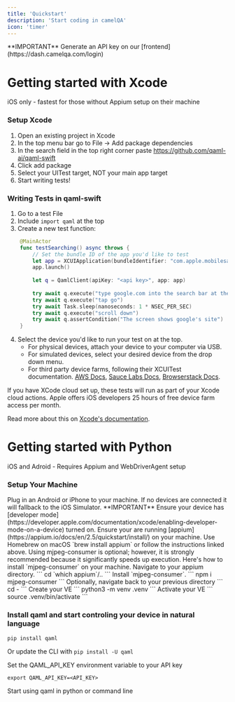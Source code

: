 ```yaml
---
title: 'Quickstart'
description: 'Start coding in camelQA'
icon: 'timer'
---
```

<Info>
  **IMPORTANT** Generate an API key on our [frontend](https://dash.camelqa.com/login)
</Info>

# Getting started with Xcode 
iOS only - fastest for those without Appium setup on their machine


### Setup Xcode

1. Open an existing project in Xcode
2. In the top menu bar go to File -> Add package dependencies
3. In the search field in the top right corner paste https://github.com/qaml-ai/qaml-swift
4. Click add package
5. Select your UITest target, NOT your main app target
6. Start writing tests!

### Writing Tests in qaml-swift

1. Go to a test File
2. Include `import qaml` at the top
3. Create a new test function:

```swift
    @MainActor
    func testSearching() async throws {
        // Set the bundle ID of the app you'd like to test
        let app = XCUIApplication(bundleIdentifier: "com.apple.mobilesafari")
        app.launch()
        
        let q = QamlClient(apiKey: "<api key>", app: app)
        
        try await q.execute("type google.com into the search bar at the bottom")
        try await q.execute("tap go")
        try await Task.sleep(nanoseconds: 1 * NSEC_PER_SEC)
        try await q.execute("scroll down")
        try await q.assertCondition("The screen shows google's site")
    }
```
4. Select the device you'd like to run your test on at the top. 
    - For physical devices, attach your device to your computer via USB. 
    - For simulated devices, select your desired device from the drop down menu.
    - For third party device farms, following their XCUITest documentation.
      [AWS Docs](https://docs.aws.amazon.com/devicefarm/latest/developerguide/test-types-ios-xctest-ui.html), [Sauce Labs Docs](https://docs.saucelabs.com/mobile-apps/automated-testing/espresso-xcuitest/), [Browserstack Docs](https://www.browserstack.com/docs/app-automate/api-reference/xcuitest/overview). 

<Note>If you have XCode cloud set up, these tests will run as part of your Xcode cloud actions. Apple offers iOS developers 25 hours of free device farm access per month.

Read more about this on [Xcode's documentation](https://developer.apple.com/xcode-cloud/#:~:text=Apple%20Developer%20Program%20membership%20includes,Cloud%20monthly%20subscriptions%20are%20available.&text=Upgrade%20or%20downgrade%20your%20subscription%20at%20any%20time. "Xcode Cloud Subscription").</Note> 

# Getting started with Python 
iOS and Adroid - Requires Appium and WebDriverAgent setup

### Setup Your Machine
<AccordionGroup>
  <Accordion icon="mobile" title="Plug in a phone">
    Plug in an Android or iPhone to your machine. If no devices are connected it will fallback to the iOS Simulator.
  <Info>
  **IMPORTANT** Ensure your device has [developer mode](https://developer.apple.com/documentation/xcode/enabling-developer-mode-on-a-device) turned on. 
  </Info>

  </Accordion>
  <Accordion icon="rectangle-terminal" title="Run Appium in your terminal">
    Ensure your are running [appium](https://appium.io/docs/en/2.5/quickstart/install/) on your machine.
	  Use Homebrew on macOS `brew install appium` or follow the instructions linked above.
	  
  </Accordion>
  <Accordion icon="rectangle-terminal" title="Ensure you have mjpeg-consumer on your machine">
    Using mjpeg-consumer is optional; however, it is strongly recommended because it significantly speeds up execution.
    Here's how to install `mjpeg-consumer` on your machine. Navigate to your appium directory.
    ```
    cd `which appium`/..
    ```
    Install `mjpeg-consumer`.
    ```
    npm i mjpeg-consumer
    ```
    Optionally, navigate back to your previous directory
    ```
    cd -
    ```
  </Accordion>
  <Accordion icon="rectangle-terminal" title="Spin up your virtual environment">
    Create your VE 
    ```
    python3 -m venv .venv
    ```
    Activate your VE
    ```
    source .venv/bin/activate
    ```
  </Accordion>
</AccordionGroup>


### Install qaml and start controling your device in natural language

```
pip install qaml
```

Or update the CLI with `pip install -U qaml`

Set the QAML_API_KEY environment variable to your API key
```
export QAML_API_KEY=<API_KEY>
```
Start using qaml in python or command line
